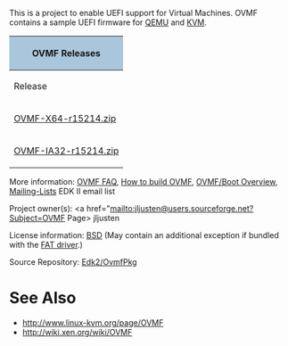 
This is a project to enable UEFI support for Virtual Machines.  OVMF contains a sample UEFI firmware for [http://www.qemu.org QEMU] and [http://www.linux-kvm.org KVM].

<div class="t_projects">

{| class="mw-collapsible"
! colspan="4" style="background-color:#a9c6dd" | OVMF Releases
|-
! Release
! What is it?
! What’s in the package?
! Documents
|-
| [http://sourceforge.net/projects/edk2/files/OVMF/OVMF-X64-r15214.zip/download OVMF-X64-r15214.zip]
| Binary release of X64 OVMF for [http://www.qemu.org QEMU].

<Center>([[How to run OVMF]])</Center>
| OVMF.fd
| [https://sourceforge.net/p/edk2/code/15214/tree/trunk/edk2/OvmfPkg/README README]
|-
| [http://sourceforge.net/projects/edk2/files/OVMF/OVMF-IA32-r15214.zip/download OVMF-IA32-r15214.zip]
| Binary release of IA32 OVMF for [http://www.qemu.org QEMU].

<Center>([[How to run OVMF]])</Center>
| OVMF.fd
| [https://sourceforge.net/p/edk2/code/15214/tree/trunk/edk2/OvmfPkg/README README]
|}

</div>

More information: [[OVMF FAQ]], [[How to build OVMF]], [[Boot Overview|OVMF/Boot Overview]], [[Mailing-Lists]] EDK II email list

Project owner(s):  <a href="mailto:jljusten@users.sourceforge.net?Subject=OVMF Page>  jljusten</a>{{sfuser|jljusten}}

License information: [http://www.opensource.org/licenses/bsd-license.php BSD] (May contain an additional exception if bundled with the [[Edk2-fat-driver|FAT driver]].)

Source Repository: {{Edk2SubPkg|OvmfPkg}}  [https://svn.code.sf.net/p/edk2/code/trunk/edk2/OvmfPkg Edk2/OvmfPkg]

=See Also=
* http://www.linux-kvm.org/page/OVMF
* http://wiki.xen.org/wiki/OVMF